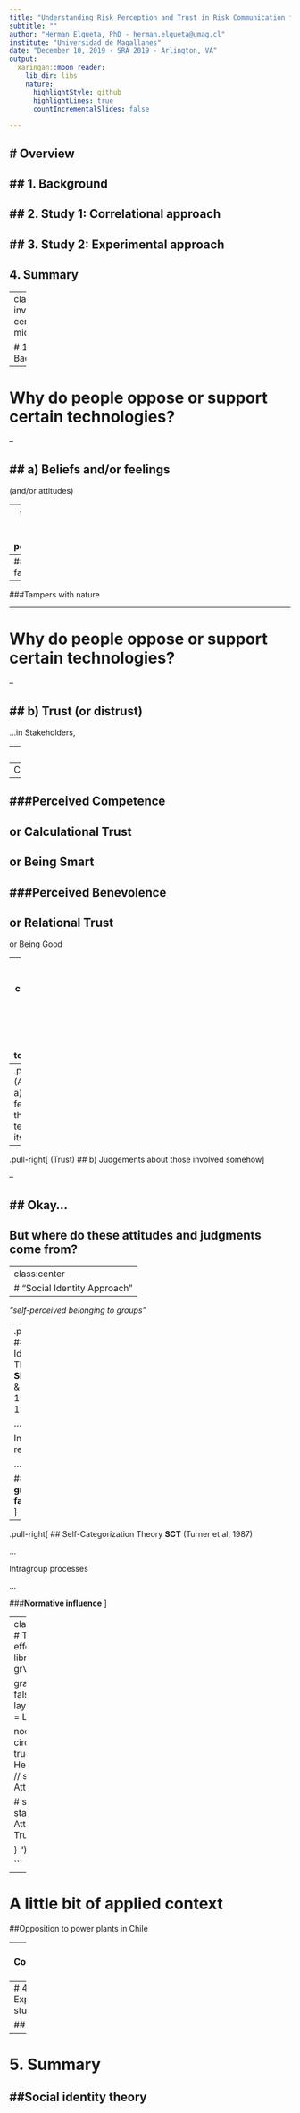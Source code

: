 ```yaml
--- 
title: "Understanding Risk Perception and Trust in Risk Communication from a Social Identity Approach"
subtitle: ""
author: "Herman Elgueta, PhD - herman.elgueta@umag.cl"
institute: "Universidad de Magallanes"
date: "December 10, 2019 - SRA 2019 - Arlington, VA"
output:
  xaringan::moon_reader:
    lib_dir: libs
    nature:
      highlightStyle: github
      highlightLines: true
      countIncrementalSlides: false
      
---
```

# <!-- Slide 02 --> Overview
--

## 1. Background
--

## 2. Study 1: Correlational approach
--

## 3. Study 2: Experimental approach
--

## 4. Summary

---
class: inverse, center, middle

# <!-- Slide 03 --> 1. Background


---

# <!-- Slide 04 --> Why do people oppose or support certain technologies?

--

## a) Beliefs and/or feelings
--
 (and/or attitudes)

--
###Risk and benefit perception


--
###Dread factor


--
###Tampers with nature

---

# <!-- Slide 05 --> Why do people oppose or support certain technologies?

--

## b) Trust (or distrust)
--

...in Stakeholders,

--
Managers,

--
Communicators.

--
###Perceived Competence
--
 or Calculational Trust
--
 or Being Smart
--

###Perceived Benevolence
--
 or Relational Trust
--
 or Being Good

---
class: inverse, center
# <!-- Slide 06 --> So... why do people oppose or support certain technologies?

--
.pull-left[
(Attitudes)
## a) Beliefs and feelings about the technology itself
]


--

.pull-right[
(Trust)
## b) Judgements about those involved somehow
]

--

## Okay... 
--



## But where do these attitudes and judgments come from?


---
class:center
# <!-- Slide 07 --> "Social Identity Approach"
--

*"self-perceived belonging to groups"*

--
.pull-left[
## Social Identity Theory
**SIT** (Tajfel & Turner, 1979, 1986)

...

Intergroup relations

...

###**In-group favoritism**
]


--

.pull-right[
## Self-Categorization Theory
**SCT** (Turner et al, 1987)

...

Intragroup processes


...

###**Normative influence**
]

---
class:center,middle
# <!-- Slide 08 --> Two types of effects
```r
library(DiagrammeR)
grViz("
digraph dot {

  graph [overlap = false,
        fontsize = 10,
        layout = dot,
        rankdir = LR]

  node [shape = circle,
        fixedsize = true,
        fontname = Helvetica
        width=.8] // sets as circles
  Attit;SocId;Trust

  # several 'edge' statements
  Trust -> Attit
  SocId -> {Attit Trust}
  
}
")

```



---




# <!-- Slide 09 --> A little bit of applied context
##Opposition to power plants in Chile




---
# <!-- Slide 10 --> 3. Correlational study
---
# <!-- Slide 11 --> 4. Experimental study

## Results


---
# <!-- Slide 12 --> 5. Summary
##Social identity theory
---